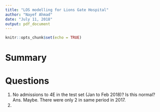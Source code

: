 ```yaml
---
title: "LOS modelling for Lions Gate Hospital"
author: "Nayef Ahmad"
date: "July 11, 2018"
output: pdf_document
---
```


```r
knitr::opts_chunk$set(echo = TRUE)
```

# Summary




# Questions 
1. No admissions to 4E in the test set (Jan to Feb 2018)? Is this normal? Ans. Maybe. There were only 2 in same period in 2017. 
2. 

